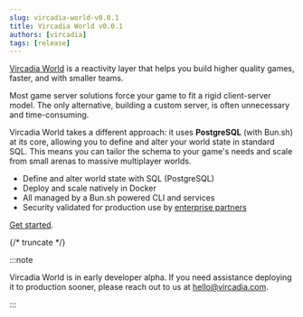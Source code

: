```yaml
---
slug: vircadia-world-v0.0.1
title: Vircadia World v0.0.1
authors: [vircadia]
tags: [release]
---
```


[Vircadia World](/#features) is a reactivity layer that helps you build higher quality games, faster, and with smaller teams.

Most game server solutions force your game to fit a rigid client-server model. The only alternative, building a custom server, is often unnecessary and time-consuming.

Vircadia World takes a different approach: it uses **PostgreSQL** (with Bun.sh) at its core, allowing you to define and alter your world state in standard SQL. This means you can tailor the schema to your game's needs and scale from small arenas to massive multiplayer worlds.

* Define and alter world state with SQL (PostgreSQL)
* Deploy and scale natively in Docker
* All managed by a Bun.sh powered CLI and services 
* Security validated for production use by [enterprise partners](#sponsors)

[Get started](/vircadia-world).

{/* truncate */}

:::note

Vircadia World is in early developer alpha. If you need assistance deploying it to production sooner, please reach out to us at [hello@vircadia.com](mailto:hello@vircadia.com).

:::
